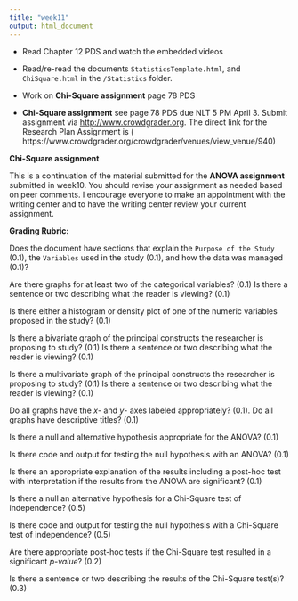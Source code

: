 ```yaml
---
title: "week11"
output: html_document
---
```


* Read Chapter 12 PDS and watch the embedded videos 
* Read/re-read the documents `StatisticsTemplate.html`, and `ChiSquare.html` in the `/Statistics` folder.

 
* Work on **Chi-Square assignment** page 78 PDS
* **Chi-Square assignment** see page 78 PDS due NLT 5 PM April 3.  Submit assignment
via [http://www.crowdgrader.org](http://www.crowdgrader.org).  The direct link for the Research Plan Assignment is ( 	https://www.crowdgrader.org/crowdgrader/venues/view_venue/940)

**Chi-Square assignment** 

This is a continuation of the material submitted for the **ANOVA assignment** submitted in week10.  You should revise your assignment as needed based on peer comments.  I encourage everyone to make an appointment with the writing center and to have the writing center review your current assignment.

**Grading Rubric:**

Does the document have sections that explain the `Purpose of the Study` (0.1), the `Variables` used in the study (0.1), and how the data was managed (0.1)? 

Are there graphs for at least two of the categorical variables? (0.1) Is there a sentence or two describing what the reader is viewing? (0.1)  

Is there either a histogram or density plot of one of the numeric variables proposed in the study? (0.1)

Is there a bivariate graph of the principal constructs the researcher is proposing to study? (0.1)  Is there a sentence or two describing what the reader is viewing? (0.1)

Is there a multivariate graph of the principal constructs the researcher is proposing to study? (0.1) Is there a sentence or two describing what the reader is viewing? (0.1)

Do all graphs have the $x$- and $y$- axes labeled appropriately? (0.1). Do all graphs have descriptive titles? (0.1)

Is there a null and alternative hypothesis appropriate for the ANOVA? (0.1)

Is there code and output for testing the null hypothesis with an ANOVA? (0.1)

Is there an appropriate explanation of the results including a post-hoc test with interpretation if the results from the ANOVA are significant? (0.1)

Is there a null an alternative hypothesis for a Chi-Square test of independence? (0.5)

Is there code and output for testing the null hypothesis with a Chi-Square test of independence? (0.5)

Are there appropriate post-hoc tests if the Chi-Square test resulted in a significant *p-value*? (0.2)

Is there a sentence or two describing the results of the Chi-Square test(s)? (0.3)



